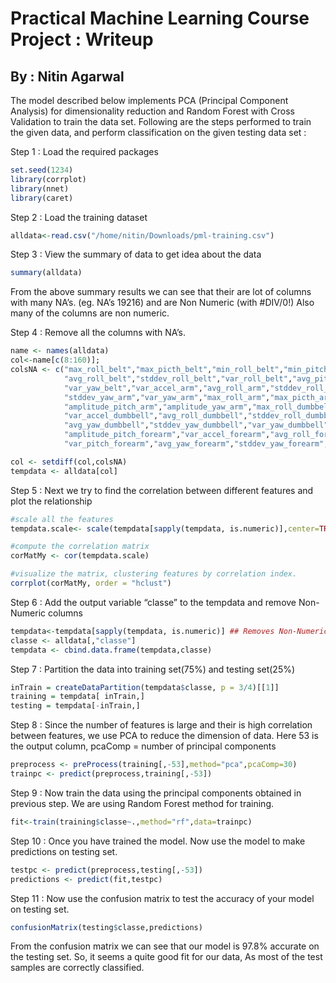 Practical Machine Learning Course Project : Writeup
===================================================
By : Nitin Agarwal
------------------

The model described below implements PCA (Principal Component Analysis) for dimensionality reduction and Random Forest
with Cross Validation to train the data set.
Following are the steps performed to train the given data, and perform classification on the given testing data set :

Step 1 : Load the required packages
```r
set.seed(1234)
library(corrplot)
library(nnet)
library(caret)
```

Step 2 : Load the training dataset
```r
alldata<-read.csv("/home/nitin/Downloads/pml-training.csv")
```

Step 3 : View the summary of data to get idea about the data
```r
summary(alldata)
```

From the above summary results we can see that their are lot of columns with many NA's. (eg. NA's 19216) and are Non Numeric (with #DIV/0!)
Also many of the columns are non numeric.

Step 4 : Remove all the columns with NA's.
```r
name <- names(alldata)
col<-name[c(8:160)];
colsNA <- c("max_roll_belt","max_picth_belt","min_roll_belt","min_pitch_belt","amplitude_roll_belt","amplitude_pitch_belt","var_total_accel_belt",
            "avg_roll_belt","stddev_roll_belt","var_roll_belt","avg_pitch_belt","stddev_pitch_belt","var_pitch_belt","avg_yaw_belt","stddev_yaw_belt",
            "var_yaw_belt","var_accel_arm","avg_roll_arm","stddev_roll_arm","var_roll_arm","avg_pitch_arm","stddev_pitch_arm","var_pitch_arm","avg_yaw_arm",
            "stddev_yaw_arm","var_yaw_arm","max_roll_arm","max_picth_arm","max_yaw_arm","min_roll_arm","min_pitch_arm","min_yaw_arm","amplitude_roll_arm",
            "amplitude_pitch_arm","amplitude_yaw_arm","max_roll_dumbbell","max_picth_dumbbell","min_roll_dumbbell","min_pitch_dumbbell","amplitude_roll_dumbbell","amplitude_pitch_dumbbell",
            "var_accel_dumbbell","avg_roll_dumbbell","stddev_roll_dumbbell","var_roll_dumbbell","avg_pitch_dumbbell","stddev_pitch_dumbbell","var_pitch_dumbbell",
            "avg_yaw_dumbbell","stddev_yaw_dumbbell","var_yaw_dumbbell","max_roll_forearm","max_picth_forearm","min_roll_forearm","min_pitch_forearm","amplitude_roll_forearm",
            "amplitude_pitch_forearm","var_accel_forearm","avg_roll_forearm","stddev_roll_forearm","var_roll_forearm","avg_pitch_forearm","stddev_pitch_forearm",
            "var_pitch_forearm","avg_yaw_forearm","stddev_yaw_forearm","var_yaw_forearm")

col <- setdiff(col,colsNA)
tempdata <- alldata[col]
```

Step 5 : Next we try to find the correlation between different features and plot the relationship
```r
#scale all the features
tempdata.scale<- scale(tempdata[sapply(tempdata, is.numeric)],center=TRUE,scale=TRUE);

#compute the correlation matrix
corMatMy <- cor(tempdata.scale)

#visualize the matrix, clustering features by correlation index.
corrplot(corMatMy, order = "hclust")
```

Step 6 : Add the output variable "classe" to the tempdata and remove Non-Numeric columns
```r
tempdata<-tempdata[sapply(tempdata, is.numeric)] ## Removes Non-Numeric columns
classe <- alldata[,"classe"]
tempdata <- cbind.data.frame(tempdata,classe)
```

Step 7 : Partition the data into training set(75%) and testing set(25%)
```r
inTrain = createDataPartition(tempdata$classe, p = 3/4)[[1]]
training = tempdata[ inTrain,]
testing = tempdata[-inTrain,]
```

Step 8 : Since the number of features is large and their is high correlation between features, we use PCA to reduce the dimension of data.
Here 53 is the output column, pcaComp = number of principal components
```r
preprocess <- preProcess(training[,-53],method="pca",pcaComp=30)
trainpc <- predict(preprocess,training[,-53])
```

Step 9 : Now train the data using the principal components obtained in previous step. We are using Random Forest method for training.
```r
fit<-train(training$classe~.,method="rf",data=trainpc)
```

Step 10 : Once you have trained the model. Now use the model to make predictions on testing set.
```r
testpc <- predict(preprocess,testing[,-53])
predictions <- predict(fit,testpc)
```

Step 11 : Now use the confusion matrix to test the accuracy of your model on testing set.
```r
confusionMatrix(testing$classe,predictions)
```

From the confusion matrix we can see that our model is 97.8% accurate on the testing set.
So, it seems a quite good fit for our data, As most of the test samples are correctly classified.